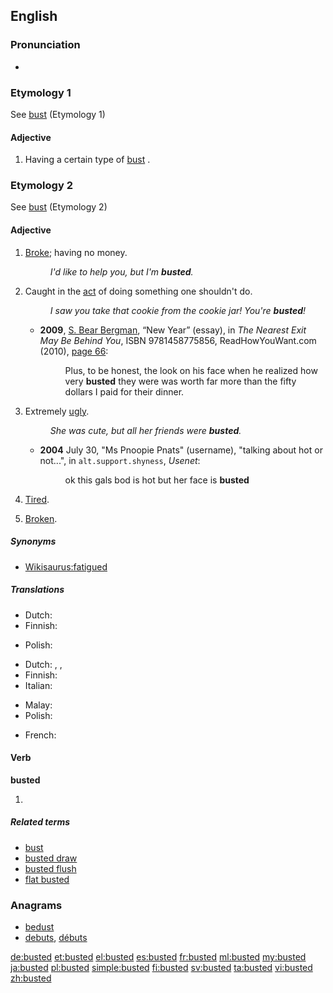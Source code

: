 ==English==

===Pronunciation===
* {{IPA|/ˈbʌstəd/}}

===Etymology 1===
See [[bust]] (Etymology 1)

====Adjective====
{{en-adj}}

# {{context|often used in combination with an adjective|lang=en}} Having a certain type of [[bust]] {{gloss|breasts; cleavage}}.

===Etymology 2===
See [[bust#Etymology 2|bust]] (Etymology 2)

====Adjective====
{{en-adj}}

# {{context|slang|lang=en}} [[broke|Broke]]; having no money.
#: ''I'd like to help you, but I'm '''busted'''.''
# {{context|slang|lang=en}} Caught in the [[act]] of doing something one shouldn't do.
#: ''I saw you take that cookie from the cookie jar! You're '''busted'''!''
#* '''2009''', [[w:S. Bear Bergman|S. Bear Bergman]], “New Year” (essay), in ''The Nearest Exit May Be Behind You'', ISBN 9781458775856, ReadHowYouWant.com (2010), [http://books.google.com/books?id=3uFlQH5749YC&pg=PA66&dq=busted page 66]:
#*: Plus, to be honest, the look on his face when he realized how very '''busted''' they were was worth far more than the fifty dollars I paid for their dinner.
# {{context|slang|lang=en}} Extremely [[ugly]].
#: ''She was cute, but all her friends were '''busted'''.''
#* '''2004''' July 30, "Ms Pnoopie Pnats" (username), "talking about hot or not...", in <tt>alt.support.shyness</tt>, ''Usenet'':
#*: ok this gals bod is hot but her face is '''busted'''
# {{context|slang|lang=en}} [[tired|Tired]].
# {{context|slang|lang=en}} [[broken|Broken]].

=====Synonyms=====
* {{sense|tired}} [[Wikisaurus:fatigued]]

=====Translations=====
{{trans-top|having no money}}
* Dutch: {{t+|nl|platzak}}
* Finnish: {{t+|fi|rahaton}}
{{trans-mid}}
* Polish: {{t|pl|spłukany}}
{{trans-bottom}}

{{trans-top|caught in the act}}
* Dutch: {{t|nl|gepakt zijn}}, {{t|nl|erbij zijn}}, {{t+|nl|betrapt}}
* Finnish: {{t+|fi|kärähtää}}
* Italian: {{t|it|fregato}}
{{trans-mid}}
* Malay: {{t|ms|kantoi}}
* Polish: {{t|pl|przyłapany}}
{{trans-bottom}}

{{trans-top|broken}}
* French: {{t+|fr|bouzillé|m}}
{{trans-mid}}
{{trans-bottom}}

====Verb====
'''busted'''

# {{en-past of|bust}}

=====Related terms=====
* [[bust]]
* [[busted draw]]
* [[busted flush]]
* [[flat busted]]

===Anagrams===
* [[bedust#English|bedust]]
* [[debuts#English|debuts]], [[débuts#English|débuts]]

[[de:busted]]
[[et:busted]]
[[el:busted]]
[[es:busted]]
[[fr:busted]]
[[ml:busted]]
[[my:busted]]
[[ja:busted]]
[[pl:busted]]
[[simple:busted]]
[[fi:busted]]
[[sv:busted]]
[[ta:busted]]
[[vi:busted]]
[[zh:busted]]